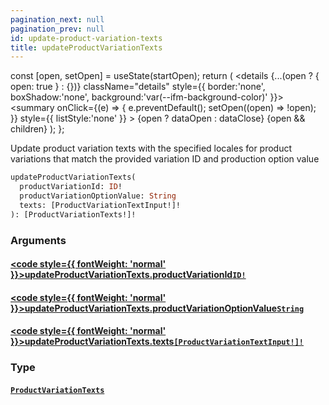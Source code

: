 ```yaml
---
pagination_next: null
pagination_prev: null
id: update-product-variation-texts
title: updateProductVariationTexts
---
```









  const [open, setOpen] = useState(startOpen);
  return (
    <details {...(open ? { open: true } : {})} className="details" style={{ border:'none', boxShadow:'none', background:'var(--ifm-background-color)' }}>
      <summary
        onClick={(e) => {
          e.preventDefault();
          setOpen((open) => !open);
        }}
        style={{ listStyle:'none' }}
      >
      {open ? dataOpen : dataClose}
      </summary>
      {open && children}
    </details>
  );
};








Update product variation texts with the specified locales for product variations
that match the provided variation ID and production option value


```graphql
updateProductVariationTexts(
  productVariationId: ID!
  productVariationOptionValue: String
  texts: [ProductVariationTextInput!]!
): [ProductVariationTexts!]!
```




### Arguments

#### [<code style={{ fontWeight: 'normal' }}>updateProductVariationTexts.<b>productVariationId</b></code>](#)<Bullet />[`ID!`](/types/scalars/id.mdx) <Badge class="badge badge--secondary" text="non-null"/> <Badge class="badge badge--secondary" text="scalar"/> 



#### [<code style={{ fontWeight: 'normal' }}>updateProductVariationTexts.<b>productVariationOptionValue</b></code>](#)<Bullet />[`String`](/types/scalars/string.mdx) <Badge class="badge badge--secondary" text="scalar"/> 



#### [<code style={{ fontWeight: 'normal' }}>updateProductVariationTexts.<b>texts</b></code>](#)<Bullet />[`[ProductVariationTextInput!]!`](/types/inputs/product-variation-text-input.mdx) <Badge class="badge badge--secondary" text="non-null"/> <Badge class="badge badge--secondary" text="input"/> 



### Type

#### [`ProductVariationTexts`](/types/objects/product-variation-texts.mdx) <Badge class="badge badge--secondary" text="object"/> 







